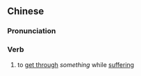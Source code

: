 {{also|捱过}}
==Chinese==
{{zh-forms|s=捱过}}

===Pronunciation===
{{zh-pron
|m=áiguò
|c=ngaai4 gwo3
|cat=v
}}

===Verb===
{{zh-verb}}

# to [[get through]] ''something'' while [[suffer]]ing
#: {{zh-x|都 知 光陰似箭，我 '''捱過''' 這 天，我 過 到 這 天，明日 又 有 挑戰。|I know that time flies like an arrow. [Even if] I '''suffer through''' this day, [and if] I can get through this day, tomorrow will still be challenging.|C-LIT|ref={{w2|zh|吳若希}}, {{lang|zh|第一天失戀}}}}